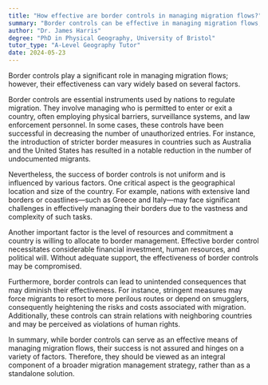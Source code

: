 ```yaml
---
title: "How effective are border controls in managing migration flows?"
summary: "Border controls can be effective in managing migration flows, but their success varies depending on numerous factors."
author: "Dr. James Harris"
degree: "PhD in Physical Geography, University of Bristol"
tutor_type: "A-Level Geography Tutor"
date: 2024-05-23
---
```


Border controls play a significant role in managing migration flows; however, their effectiveness can vary widely based on several factors.

Border controls are essential instruments used by nations to regulate migration. They involve managing who is permitted to enter or exit a country, often employing physical barriers, surveillance systems, and law enforcement personnel. In some cases, these controls have been successful in decreasing the number of unauthorized entries. For instance, the introduction of stricter border measures in countries such as Australia and the United States has resulted in a notable reduction in the number of undocumented migrants.

Nevertheless, the success of border controls is not uniform and is influenced by various factors. One critical aspect is the geographical location and size of the country. For example, nations with extensive land borders or coastlines—such as Greece and Italy—may face significant challenges in effectively managing their borders due to the vastness and complexity of such tasks.

Another important factor is the level of resources and commitment a country is willing to allocate to border management. Effective border control necessitates considerable financial investment, human resources, and political will. Without adequate support, the effectiveness of border controls may be compromised.

Furthermore, border controls can lead to unintended consequences that may diminish their effectiveness. For instance, stringent measures may force migrants to resort to more perilous routes or depend on smugglers, consequently heightening the risks and costs associated with migration. Additionally, these controls can strain relations with neighboring countries and may be perceived as violations of human rights.

In summary, while border controls can serve as an effective means of managing migration flows, their success is not assured and hinges on a variety of factors. Therefore, they should be viewed as an integral component of a broader migration management strategy, rather than as a standalone solution.
    